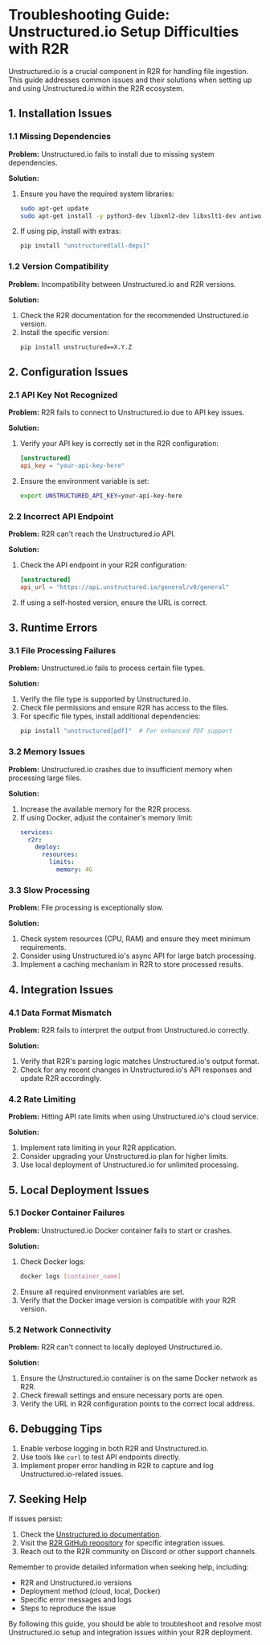 # Troubleshooting Guide: Unstructured.io Setup Difficulties with R2R

Unstructured.io is a crucial component in R2R for handling file ingestion. This guide addresses common issues and their solutions when setting up and using Unstructured.io within the R2R ecosystem.

## 1. Installation Issues

### 1.1 Missing Dependencies

**Problem:** Unstructured.io fails to install due to missing system dependencies.

**Solution:**
1. Ensure you have the required system libraries:
   ```bash
   sudo apt-get update
   sudo apt-get install -y python3-dev libxml2-dev libxslt1-dev antiword unrtf poppler-utils pstotext tesseract-ocr flac ffmpeg lame libmad0 libsox-fmt-mp3 sox libjpeg-dev swig
   ```
2. If using pip, install with extras:
   ```bash
   pip install "unstructured[all-deps]"
   ```

### 1.2 Version Compatibility

**Problem:** Incompatibility between Unstructured.io and R2R versions.

**Solution:**
1. Check the R2R documentation for the recommended Unstructured.io version.
2. Install the specific version:
   ```bash
   pip install unstructured==X.Y.Z
   ```

## 2. Configuration Issues

### 2.1 API Key Not Recognized

**Problem:** R2R fails to connect to Unstructured.io due to API key issues.

**Solution:**
1. Verify your API key is correctly set in the R2R configuration:
   ```toml
   [unstructured]
   api_key = "your-api-key-here"
   ```
2. Ensure the environment variable is set:
   ```bash
   export UNSTRUCTURED_API_KEY=your-api-key-here
   ```

### 2.2 Incorrect API Endpoint

**Problem:** R2R can't reach the Unstructured.io API.

**Solution:**
1. Check the API endpoint in your R2R configuration:
   ```toml
   [unstructured]
   api_url = "https://api.unstructured.io/general/v0/general"
   ```
2. If using a self-hosted version, ensure the URL is correct.

## 3. Runtime Errors

### 3.1 File Processing Failures

**Problem:** Unstructured.io fails to process certain file types.

**Solution:**
1. Verify the file type is supported by Unstructured.io.
2. Check file permissions and ensure R2R has access to the files.
3. For specific file types, install additional dependencies:
   ```bash
   pip install "unstructured[pdf]"  # For enhanced PDF support
   ```

### 3.2 Memory Issues

**Problem:** Unstructured.io crashes due to insufficient memory when processing large files.

**Solution:**
1. Increase the available memory for the R2R process.
2. If using Docker, adjust the container's memory limit:
   ```yaml
   services:
     r2r:
       deploy:
         resources:
           limits:
             memory: 4G
   ```

### 3.3 Slow Processing

**Problem:** File processing is exceptionally slow.

**Solution:**
1. Check system resources (CPU, RAM) and ensure they meet minimum requirements.
2. Consider using Unstructured.io's async API for large batch processing.
3. Implement a caching mechanism in R2R to store processed results.

## 4. Integration Issues

### 4.1 Data Format Mismatch

**Problem:** R2R fails to interpret the output from Unstructured.io correctly.

**Solution:**
1. Verify that R2R's parsing logic matches Unstructured.io's output format.
2. Check for any recent changes in Unstructured.io's API responses and update R2R accordingly.

### 4.2 Rate Limiting

**Problem:** Hitting API rate limits when using Unstructured.io's cloud service.

**Solution:**
1. Implement rate limiting in your R2R application.
2. Consider upgrading your Unstructured.io plan for higher limits.
3. Use local deployment of Unstructured.io for unlimited processing.

## 5. Local Deployment Issues

### 5.1 Docker Container Failures

**Problem:** Unstructured.io Docker container fails to start or crashes.

**Solution:**
1. Check Docker logs:
   ```bash
   docker logs [container_name]
   ```
2. Ensure all required environment variables are set.
3. Verify that the Docker image version is compatible with your R2R version.

### 5.2 Network Connectivity

**Problem:** R2R can't connect to locally deployed Unstructured.io.

**Solution:**
1. Ensure the Unstructured.io container is on the same Docker network as R2R.
2. Check firewall settings and ensure necessary ports are open.
3. Verify the URL in R2R configuration points to the correct local address.

## 6. Debugging Tips

1. Enable verbose logging in both R2R and Unstructured.io.
2. Use tools like `curl` to test API endpoints directly.
3. Implement proper error handling in R2R to capture and log Unstructured.io-related issues.

## 7. Seeking Help

If issues persist:
1. Check the [Unstructured.io documentation](https://unstructured-io.github.io/unstructured/).
2. Visit the [R2R GitHub repository](https://github.com/SciPhi-AI/R2R) for specific integration issues.
3. Reach out to the R2R community on Discord or other support channels.

Remember to provide detailed information when seeking help, including:
- R2R and Unstructured.io versions
- Deployment method (cloud, local, Docker)
- Specific error messages and logs
- Steps to reproduce the issue

By following this guide, you should be able to troubleshoot and resolve most Unstructured.io setup and integration issues within your R2R deployment.
